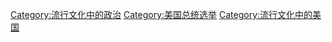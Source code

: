 [[Category:流行文化中的政治|Category:流行文化中的政治]]
[[Category:美国总统选举|Category:美国总统选举]]
[[Category:流行文化中的美国|Category:流行文化中的美国]]